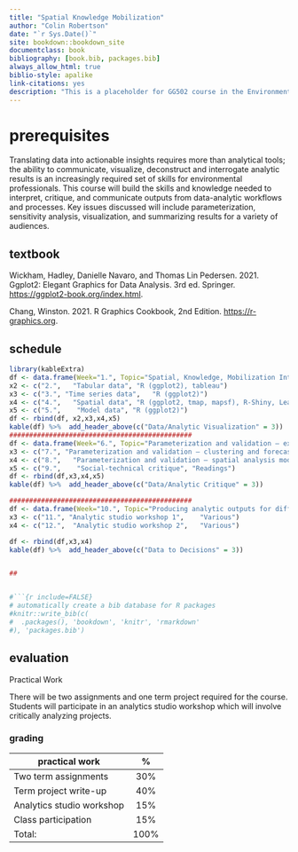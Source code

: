 ```yaml
--- 
title: "Spatial Knowledge Mobilization"
author: "Colin Robertson"
date: "`r Sys.Date()`"
site: bookdown::bookdown_site
documentclass: book
bibliography: [book.bib, packages.bib]
always_allow_html: true
biblio-style: apalike
link-citations: yes
description: "This is a placeholder for GG502 course in the Environmental Data Analytics program."
---
```


# prerequisites

Translating data into actionable insights requires more than analytical tools; the ability to communicate, visualize, deconstruct and interrogate analytic results is an increasingly required set of skills for environmental professionals. This course will build the skills and knowledge needed to interpret, critique, and communicate outputs from data-analytic workflows and processes. Key issues discussed will include parameterization, sensitivity analysis, visualization, and summarizing results for a variety of audiences. 


## textbook
Wickham, Hadley, Danielle Navaro, and Thomas Lin Pedersen. 2021. Ggplot2: Elegant Graphics for Data Analysis. 3rd ed. Springer.  [https://ggplot2-book.org/index.html](https://ggplot2-book.org/index.html).

Chang, Winston. 2021. R Graphics Cookbook, 2nd Edition. [https://r-graphics.org](https://r-graphics.org).

## schedule
```r
library(kableExtra)
df <- data.frame(Week="1.", Topic="Spatial, Knowledge, Mobilization Introduction", Tools="R")
x2 <- c("2.",	"Tabular data", "R (ggplot2), tableau")
x3 <- c("3.", "Time series data",	"R (ggplot2)")
x4 <- c("4.", 	"Spatial data",	"R (ggplot2, tmap, mapsf), R-Shiny, Leaflet")
x5 <- c("5.",	 "Model data", "R (ggplot2)")
df <- rbind(df, x2,x3,x4,x5)
kable(df) %>%  add_header_above(c("Data/Analytic Visualization" = 3))
##############################################
df <- data.frame(Week="6.", Topic="Parameterization and validation – explanatory models", Tools="R (libraries) stat, lme4")
x3 <- c("7.", "Parameterization and validation – clustering and forecasting models",	"R (libraries) randomForest, kmeans")
x4 <- c("8.", 	"Parameterization and validation – spatial analysis models",	"R (libraries) spdep, gwr, sf, raster")
x5 <- c("9.",	 "Social-technical critique", "Readings")
df <- rbind(df,x3,x4,x5)
kable(df) %>%  add_header_above(c("Data/Analytic Critique" = 3))

##############################################
df <- data.frame(Week="10.", Topic="Producing analytic outputs for different audiences", Tools="R markdown / Shiny")
x3 <- c("11.", "Analytic studio workshop 1",	"Various")
x4 <- c("12.", 	"Analytic studio workshop 2",	"Various")

df <- rbind(df,x3,x4)
kable(df) %>%  add_header_above(c("Data to Decisions" = 3))


## 


#```{r include=FALSE}
# automatically create a bib database for R packages
#knitr::write_bib(c(
#  .packages(), 'bookdown', 'knitr', 'rmarkdown'
#), 'packages.bib')
```

## evaluation
Practical Work

There will be two assignments and one term project required for the course. Students will participate in an analytics studio workshop which will involve critically analyzing projects. 

### grading

 practical work            |%   
---------------------------|:------:
 Two term assignments | 30%  
 Term project write-up | 40%  
 Analytics studio workshop |	15%  
 Class participation | 15%  
Total: | 100% 
